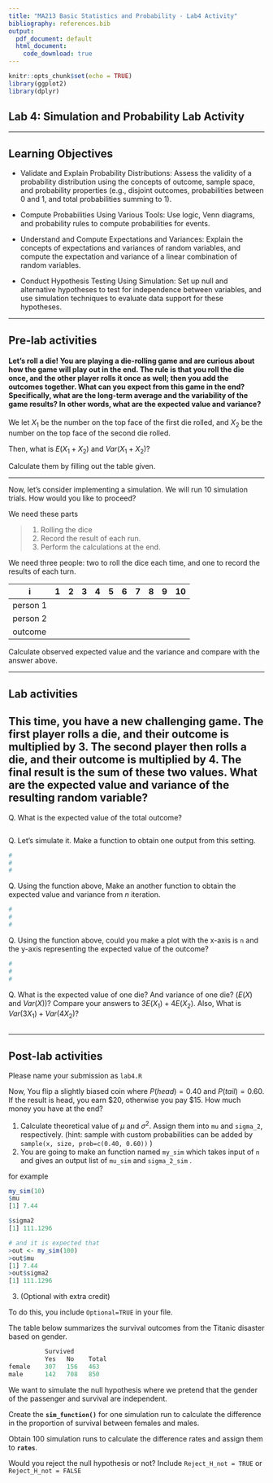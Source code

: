 ```yaml
---
title: "MA213 Basic Statistics and Probability - Lab4 Activity"
bibliography: references.bib
output:
  pdf_document: default
  html_document:
    code_download: true 
---
```


```r
knitr::opts_chunk$set(echo = TRUE)
library(ggplot2)
library(dplyr)
```

## Lab 4: Simulation and Probability Lab Activity

------------------------------------------------------------------------

## Learning Objectives

-   Validate and Explain Probability Distributions: Assess the validity of a probability distribution using the concepts of outcome, sample space, and probability properties (e.g., disjoint outcomes, probabilities between 0 and 1, and total probabilities summing to 1).

-   Compute Probabilities Using Various Tools: Use logic, Venn diagrams, and probability rules to compute probabilities for events.

-   Understand and Compute Expectations and Variances: Explain the concepts of expectations and variances of random variables, and compute the expectation and variance of a linear combination of random variables.

-   Conduct Hypothesis Testing Using Simulation: Set up null and alternative hypotheses to test for independence between variables, and use simulation techniques to evaluate data support for these hypotheses.

------------------------------------------------------------------------

## Pre-lab activities

#### Let’s roll a die! You are playing a die-rolling game and are curious about how the game will play out in the end. The rule is that you roll the die once, and the other player rolls it once as well; then you add the outcomes together. What can you expect from this game in the end? Specifically, what are the long-term average and the variability of the game results? In other words, what are the expected value and variance?

We let $X_1$ be the number on the top face of the first die rolled, and $X_2$ be the number on the top face of the second die rolled.

Then, what is $E(X_1 + X_2)$ and $Var(X_1 + X_2)$?

Calculate them by filling out the table given.

------------------------------------------------------------------------

Now, let’s consider implementing a simulation. We will run 10 simulation trials. How would you like to proceed?

We need these parts

> 1.  Rolling the dice
> 2.  Record the result of each run.
> 3.  Perform the calculations at the end.

We need three people: two to roll the dice each time, and one to record the results of each turn.

| i        | 1   | 2   | 3   | 4   | 5   | 6   | 7   | 8   | 9   | 10  |
|----------|-----|-----|-----|-----|-----|-----|-----|-----|-----|-----|
| person 1 |     |     |     |     |     |     |     |     |     |     |
| person 2 |     |     |     |     |     |     |     |     |     |     |
| outcome  |     |     |     |     |     |     |     |     |     |     |

Calculate observed expected value and the variance and compare with the answer above.

------------------------------------------------------------------------

## Lab activities

## This time, you have a new challenging game. The first player rolls a die, and their outcome is multiplied by 3. The second player then rolls a die, and their outcome is multiplied by 4. The final result is the sum of these two values. What are the expected value and variance of the resulting random variable?

Q. What is the expected value of the total outcome?

```         

```

Q. Let's simulate it. Make a function to obtain one output from this setting.

```r
#
#
#
```

Q. Using the function above, Make an another function to obtain the expected value and variance from $n$ iteration.

```r
#
#
#
```

Q. Using the function above, could you make a plot with the x-axis is `n` and the y-axis representing the expected value of the outcome?

```r
#
#
#
```

Q. What is the expected value of one die? And variance of one die? ($E(X)$ and $Var(X)$)? Compare your answers to $3E( X_1) + 4E( X_2)$. Also, What is $Var(3X_1) + Var(4 X_2)$?

```         

```

------------------------------------------------------------------------

## Post-lab activities

Please name your submission as `lab4.R`

Now, You flip a slightly biased coin where $P(head)=0.40$ and $P(tail)=0.60$. If the result is head, you earn \$20, otherwise you pay \$15. How much money you have at the end?

1.  Calculate theoretical value of $\mu$ and $\sigma^2$. Assign them into `mu` and `sigma_2`, respectively. (hint: sample with custom probabilities can be added by `sample(x, size, prob=c(0.40, 0.60))` )
2.  You are going to make an function named `my_sim` which takes input of `n` and gives an output list of `mu_sim` and `sigma_2_sim` .

for example

``` r
my_sim(10)
$mu
[1] 7.44

$sigma2
[1] 111.1296

# and it is expected that
>out <- my_sim(100)
>out$mu
[1] 7.44
>out$sigma2
[1] 111.1296
```

3.  (Optional with extra credit)

To do this, you include `Optional=TRUE` in your file.

The table below summarizes the survival outcomes from the Titanic disaster based on gender.

``` r
          Survived
          Yes   No    Total
female    307   156   463
male      142   708   850
```

We want to simulate the null hypothesis where we pretend that the gender of the passenger and survival are independent.

Create the **`sim_function()`** for one simulation run to calculate the difference in the proportion of survival between females and males.

Obtain 100 simulation runs to calculate the difference rates and assign them to **`rates`**.

Would you reject the null hypothesis or not? Include `Reject_H_not = TRUE` or `Reject_H_not = FALSE`
